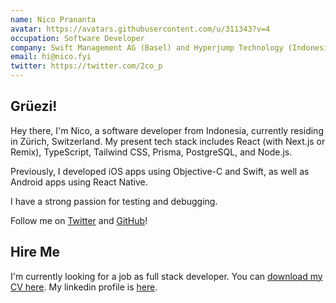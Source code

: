 ```yaml
---
name: Nico Prananta
avatar: https://avatars.githubusercontent.com/u/311343?v=4
occupation: Software Developer
company: Swift Management AG (Basel) and Hyperjump Technology (Indonesia)
email: hi@nico.fyi
twitter: https://twitter.com/2co_p
---
```


## Grüezi!

Hey there, I'm Nico, a software developer from Indonesia, currently residing in Zürich, Switzerland. My present tech stack includes React (with Next.js or Remix), TypeScript, Tailwind CSS, Prisma, PostgreSQL, and Node.js.

Previously, I developed iOS apps using Objective-C and Swift, as well as Android apps using React Native.

I have a strong passion for testing and debugging.

Follow me on [Twitter](https://twitter.com/2co_p) and [GitHub](https://github.com/nicnocquee)!

## Hire Me

I'm currently looking for a job as full stack developer. You can [download my CV here](/static/resume-nico-may-14-2024.pdf). My linkedin profile is [here](https://www.linkedin.com/in/nico-prananta-884750200/).
